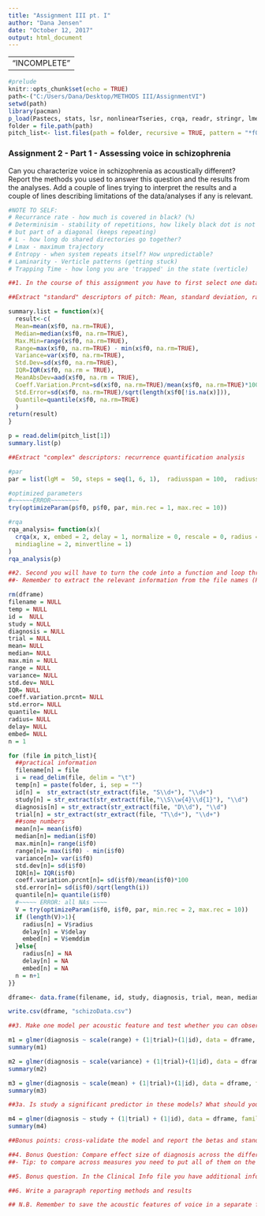 ```yaml
---
title: "Assignment III pt. I"
author: "Dana Jensen"
date: "October 12, 2017"
output: html_document
---
```

---
                          "INCOMPLETE"
---
```r
#prelude
knitr::opts_chunk$set(echo = TRUE)
path<-("C:/Users/Dana/Desktop/METHODS III/AssignmentVI")
setwd(path)
library(pacman)
p_load(Pastecs, stats, lsr, nonlinearTseries, crqa, readr, stringr, lmerTest)
folder = file.path(path)
pitch_list<- list.files(path = folder, recursive = TRUE, pattern = "*f0.txt")
```
### Assignment 2 - Part 1 - Assessing voice in schizophrenia
Can you characterize voice in schizophrenia as acoustically different? Report the methods you used to answer this question and the results from the analyses. Add a couple of lines trying to interpret the results and a couple of lines describing limitations of the data/analyses if any is relevant.
```r
#NOTE TO SELF:
# Recurrance rate - how much is covered in black? (%)
# Determinisim - stability of repetitions, how likely black dot is not isolated,
# but part of a diagonal (keeps repeating)
# L - how long do shared directories go together?
# Lmax - maximum trajectory
# Entropy - when system repeats itself? How unpredictable?
# Laminarity - Verticle patterns (getting stuck)
# Trapping Time - how long you are 'trapped' in the state (verticle)

##1. In the course of this assignment you have to first select one datafile and figure out how to:

##Extract "standard" descriptors of pitch: Mean, standard deviation, range

summary.list = function(x){
  result<-c(
  Mean=mean(x$f0, na.rm=TRUE),
  Median=median(x$f0, na.rm=TRUE),
  Max.Min=range(x$f0, na.rm=TRUE),
  Range=max(x$f0, na.rm=TRUE) - min(x$f0, na.rm=TRUE),
  Variance=var(x$f0, na.rm=TRUE),
  Std.Dev=sd(x$f0, na.rm=TRUE),
  IQR=IQR(x$f0, na.rm = TRUE),
  MeanAbsDev=aad(x$f0, na.rm = TRUE),
  Coeff.Variation.Prcnt=sd(x$f0, na.rm=TRUE)/mean(x$f0, na.rm=TRUE)*100,
  Std.Error=sd(x$f0, na.rm=TRUE)/sqrt(length(x$f0[!is.na(x)])),
  Quantile=quantile(x$f0, na.rm=TRUE)
  )
return(result)
}

p = read.delim(pitch_list[1])
summary.list(p)

##Extract "complex" descriptors: recurrence quantification analysis

#par
par = list(lgM =  50, steps = seq(1, 6, 1),  radiusspan = 100,  radiussample = 40, normalize = 0,  rescale = 0,  mindiagline = 2,  minvertline = 2,  tw = 0,  whiteline = FALSE,  recpt = FALSE,  fnnpercent = 10,  typeami = 'mindip')

#optimized parameters
#~~~~~~ERROR~~~~~~~~
try(optimizeParam(p$f0, p$f0, par, min.rec = 1, max.rec = 10))

#rqa
rqa_analysis= function(x)(  
  crqa(x, x, embed = 2, delay = 1, normalize = 0, rescale = 0, radius = 0.5,
  mindiagline = 2, minvertline = 1)
)
rqa_analysis(p)

##2. Second you will have to turn the code into a function and loop through all the files (or even better use apply/sapply/lapply)
##- Remember to extract the relevant information from the file names (Participant, Diagnosis, Trial, Study)

rm(dframe)
filename = NULL
temp = NULL
id =  NULL
study = NULL
diagnosis = NULL
trial = NULL
mean= NULL
median= NULL
max.min = NULL
range = NULL
variance= NULL
std.dev= NULL
IQR= NULL
coeff.variation.prcnt= NULL
std.error= NULL
quantile= NULL
radius= NULL
delay= NULL
embed= NULL
n = 1

for (file in pitch_list){
  ##practical information
  filename[n] = file
  i = read_delim(file, delim = "\t")
  temp[n] = paste(folder, i, sep = "")
  id[n] =  str_extract(str_extract(file, "S\\d+"), "\\d+")
  study[n] = str_extract(str_extract(file,"\\S\\w{4}\\d{1}"), "\\d")
  diagnosis[n] = str_extract(str_extract(file, "D\\d"), "\\d")
  trial[n] = str_extract(str_extract(file, "T\\d+"), "\\d+")
  ##some numbers
  mean[n]= mean(i$f0)
  median[n]= median(i$f0)
  max.min[n]= range(i$f0)
  range[n]= max(i$f0) - min(i$f0)
  variance[n]= var(i$f0)
  std.dev[n]= sd(i$f0)
  IQR[n]= IQR(i$f0)
  coeff.variation.prcnt[n]= sd(i$f0)/mean(i$f0)*100
  std.error[n]= sd(i$f0)/sqrt(length(i))
  quantile[n]= quantile(i$f0)
  #~~~~~ ERROR: all NAs ~~~~
  V = try(optimizeParam(i$f0, i$f0, par, min.rec = 2, max.rec = 10))
  if (length(V)>1){
    radius[n] = V$radius
    delay[n] = V$delay
    embed[n] = V$emddim
  }else{
    radius[n] = NA
    delay[n] = NA
    embed[n] = NA
  n = n+1
}}

dframe<- data.frame(filename, id, study, diagnosis, trial, mean, median, range, variance, std.dev, IQR, coeff.variation.prcnt, std.error, quantile, radius, delay, embed)

write.csv(dframe, "schizoData.csv")

##3. Make one model per acoustic feature and test whether you can observe significant difference due to Diagnosis. Tip: Which other fixed factors should you control for (that is, include in the model)? Which random ones?

m1 = glmer(diagnosis ~ scale(range) + (1|trial)+(1|id), data = dframe, family = 'binomial')
summary(m1)

m2 = glmer(diagnosis ~ scale(variance) + (1|trial)+(1|id), data = dframe, family = 'binomial')
summary(m2)

m3 = glmer(diagnosis ~ scale(mean) + (1|trial)+(1|id), data = dframe, family = 'binomial')
summary(m3)

##3a. Is study a significant predictor in these models? What should you infer from this? Does study interact with diagnosis? What should you infer from this?

m4 = glmer(diagnosis ~ study + (1|trial) + (1|id), data = dframe, family = 'binomial')
summary(m4)

##Bonus points: cross-validate the model and report the betas and standard errors from all rounds to get an idea of how robust the estimates are. 

##4. Bonus Question: Compare effect size of diagnosis across the different measures. Which measure seems most sensitive?
##- Tip: to compare across measures you need to put all of them on the same scale, that is, you need to "standardize" them (z-score)

##5. Bonus question. In the Clinical Info file you have additional information about the participants. Which additional parameters (e.g. age, gender) should we control for? Report the effects.

##6. Write a paragraph reporting methods and results

## N.B. Remember to save the acoustic features of voice in a separate file, so to be able to load them next time
```
